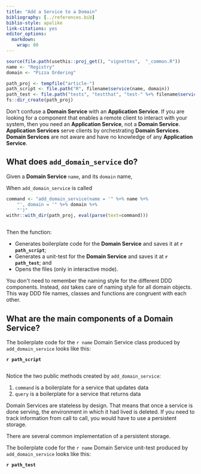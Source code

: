 ---
title: "Add a Service to a Domain"
bibliography: [../references.bib]
biblio-style: apalike
link-citations: yes
editor_options: 
  markdown: 
    wrap: 80
---

```{r, include = FALSE}
source(file.path(usethis::proj_get(), "vignettes",  "_common.R"))
name <- "Registry"
domain <- "Pizza Ordering"

path_proj <- tempfile("article-")
path_script <- file.path("R", filename$service(name, domain))
path_test <- file.path("tests", "testthat", "test-" %+% filename$service(name, domain))
fs::dir_create(path_proj)
```

```{=html}
<div class="alert alert-danger" <strong="">
Don't confuse a <b>Domain Service</b> with an <b>Application Service</b>. If you
are looking for a component that enables a remote client to interact with your
system, then you need an <b>Application Service</b>, not a <b>Domain
Service</b>.
</div>
```
```{=html}
<div class="alert alert-warning" <strong="">
<b>Application Services</b> serve clients by orchestrating <b>Domain
Services</b>. <b>Domain Services</b> are not aware and have no knowledge of any
<b>Application Service</b>.
</div>
```
## What does `add_domain_service` do?

Given a **Domain Service** `name`, and its `domain` name,

When `add_domain_service` is called

```{r, eval = TRUE, echo = FALSE}
command <- "add_domain_service(name = '" %+% name %+% 
    "', domain = '" %+% domain %+% 
    "')"
withr::with_dir(path_proj, eval(parse(text=command)))
```

```{r, code = command, eval = FALSE, echo = TRUE}
```

Then the function:

-   Generates boilerplate code for the **Domain Service** and saves it at
    **`r path_script`**;
-   Generates a unit-test for the **Domain Service** and saves it at
    **`r path_test`**; and
-   Opens the files (only in interactive mode).

```{=html}
<div class="alert alert-info" <strong="">
You don't need to remember the naming style for the different DDD components.
Instead, <code>ddd</code> takes care of naming style for all domain objects.
This way DDD file names, classes and functions are congruent with each other.
</div>
```

## What are the main components of a **Domain Service**?

The boilerplate code for the `r name` Domain Service class produced by
`add_domain_service` looks like this:

**`r path_script`**

```{r code = readLines(file.path(path_proj, path_script)), eval = FALSE, echo = TRUE}
```

Notice the two public methods created by `add_domain_service`:

1. `command` is a boilerplate for a service that updates data
2. `query` is a boilerplate for a service that returns data

Domain Services are stateless by design. That means that once a service is done
serving, the environment in which it had lived is deleted. If you need to track
information from call to call, you would have to use a persistent storage. 

There are several common implementation of a persistent storage.



The boilerplate code for the `r name` Domain Service unit-test produced by
`add_domain_service` looks like this:

**`r path_test`**

```{r code = readLines(file.path(path_proj, path_test)), eval = FALSE, echo = TRUE}
```


<!-- One persistent storage solution is establishing a database connection with -->
<!-- `DBI::dbConnect` and using it to read and write data in and from the database. -->


<!-- Given a database connection named `con` -->

<!-- ``` -->
<!-- con <- DBIdbConnect(RSQLite::SQLite(), dbname = ":memory:") -->
<!-- ``` -->

<!-- When `DomainService$command is called -->

<!-- Then `command` writes data to the database using -->

<!-- ``` -->
<!-- dbWriteTable(con, "mtcars", mtcars) -->
<!-- ``` -->



